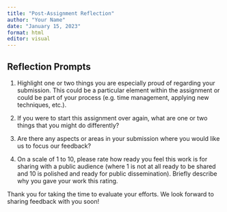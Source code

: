 ---
title: "Post-Assignment Reflection"
author: "Your Name"
date: "January 15, 2023"
format: html
editor: visual
---

## Reflection Prompts

1. Highlight one or two things you are especially proud of regarding your submission. This could be a particular element within the assignment or could be part of your process (e.g. time management, applying new techniques, etc.).

2. If you were to start this assignment over again, what are one or two things that you might do differently?

3. Are there any aspects or areas in your submission where you would like us to focus our feedback?

4. On a scale of 1 to 10, please rate how ready you feel this work is for sharing with a public audience (where 1 is not at all ready to be shared and 10 is polished and ready for public dissemination). Briefly describe why you gave your work this rating.

Thank you for taking the time to evaluate your efforts. We look forward to sharing feedback with you soon!
